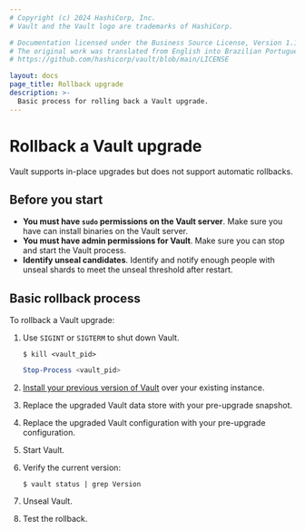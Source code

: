 ```yaml
---
# Copyright (c) 2024 HashiCorp, Inc.
# Vault and the Vault logo are trademarks of HashiCorp.

# Documentation licensed under the Business Source License, Version 1.1.
# The original work was translated from English into Brazilian Portuguese.
# https://github.com/hashicorp/vault/blob/main/LICENSE

layout: docs
page_title: Rollback upgrade
description: >-
  Basic process for rolling back a Vault upgrade.
---
```


# Rollback a Vault upgrade

Vault supports in-place upgrades but does not support automatic rollbacks.

## Before you start

- **You must have `sudo` permissions on the Vault server**. Make sure you have
  can install binaries on the Vault server.
- **You must have admin permissions for Vault**. Make sure you can stop and
  start the Vault process.
- **Identify unseal candidates**. Identify and notify enough people with unseal
  shards to meet the unseal threshold after restart.

## Basic rollback process

To rollback a Vault upgrade:

1. Use `SIGINT` or `SIGTERM` to shut down Vault.

    <Tabs>

    <Tab heading="Bash">

    ```shell-session
    $ kill <vault_pid>
    ```

    </Tab>

    <Tab heading="Powershell">

    ```powershell
    Stop-Process <vault_pid>
    ```

    </Tab>

    </Tabs>

1. [Install your previous version of Vault](/vault/docs/get-vault) over your
   existing instance.

1. Replace the upgraded Vault data store with your pre-upgrade snapshot.

1. Replace the upgraded Vault configuration with your pre-upgrade configuration.

1. Start Vault.

1. Verify the current version:

    ```shell-session
    $ vault status | grep Version
    ```

1. Unseal Vault.

1. Test the rollback.
